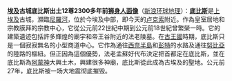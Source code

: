 {{LeftFloat|[[File:Egypt.LuxorTemple.06.jpg|150px|卢克索神庙]]}}

'''[[埃及]]古城底比斯出土12尊2300多年前[[狮身人面像]]'''（[http://tech.sina.com.cn/geo/history/news/2010-11-18/0946541.shtml 新浪环球地理]）：'''[[底比斯]]'''是[[上埃及]]古城，瀕臨[[尼羅河]]，位於今埃及中部，即今天的[[卢克索]]附近。作為皇室居地和宗教膜拜的宗教中心，它從公元前22世紀中期到公元前18世紀曾繁榮一時。它的建築遺迹包括許多輝煌的廟宇和帝王谷附近的法老陵墓。在[[古王國]]時期，底比斯只是一個寂寂無名的小型商道中心。它作為通往[[西奈半島]]和[[彭特]]的水路及通往[[努比亞]]的陸路的樞紐。但正因為這個優勢，法老孟蘇好代布決定把首都定在底比斯，並在底比斯為[[阿蒙神]]大興土木，興建很多神廟，底比斯從此成為古埃及的聖地。公元前27年，底比斯被一场大地震彻底摧毁。